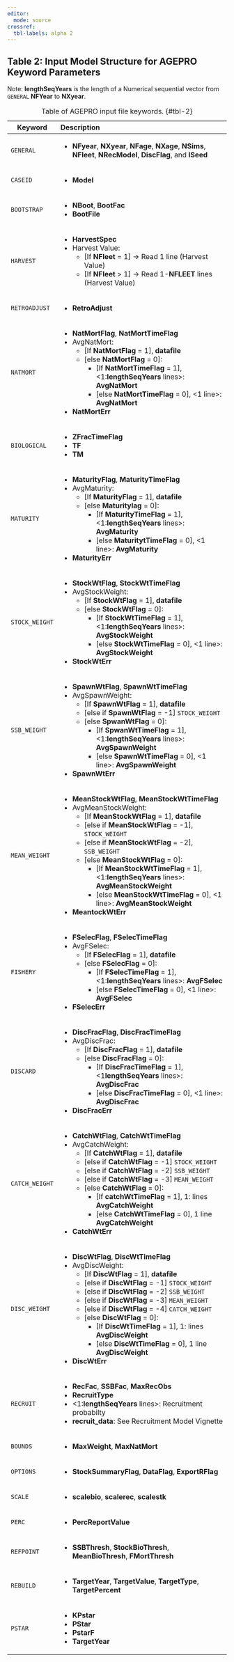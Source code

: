 ```yaml
---
editor: 
  mode: source
crossref: 
  tbl-labels: alpha 2
---
```


## Table 2: Input Model Structure for AGEPRO Keyword Parameters {.unnumbered}

Note: **lengthSeqYears** is the length of a Numerical sequential vector from `GENERAL` **NFYear** to **NXyear**.

+--------------------+------------------------------------------------------------------------------------------------+
| Keyword            | Description                                                                                    |
+====================+:===============================================================================================+
| `GENERAL`          | - **NFyear**, **NXyear**, **NFage**, **NXage**, **NSims**, **NFleet**, **NRecModel**,          |
|                    |   **DiscFlag**, and **ISeed**                                                                  | 
+--------------------+------------------------------------------------------------------------------------------------+
| `CASEID`           | - **Model**                                                                                    |
+--------------------+------------------------------------------------------------------------------------------------+
| `BOOTSTRAP`        | - **NBoot**, **BootFac**                                                                       |
|                    | - **BootFile**                                                                                 |
+--------------------+------------------------------------------------------------------------------------------------+
| `HARVEST`          | - **HarvestSpec**                                                                              |
|                    | - Harvest Value:                                                                               |
|                    |   - [If **NFleet** = 1] -> Read 1 line (Harvest Value)                                         |
|                    |   - [If **NFleet** > 1] -> Read 1-**NFLEET** lines (Harvest Value)                             |
+--------------------+------------------------------------------------------------------------------------------------+
| `RETROADJUST`      | - **RetroAdjust**                                                                              |
+--------------------+------------------------------------------------------------------------------------------------+
| `NATMORT`          | - **NatMortFlag**, **NatMortTimeFlag**                                                         |
|                    | - AvgNatMort:                                                                                  |
|                    |   - [If **NatMortFlag** = 1], **datafile**                                                     |
|                    |   - [else **NatMortFlag** = 0]:                                                                |
|                    |     - [If **NatMortTimeFlag** = 1], <1:**lengthSeqYears** lines>: **AvgNatMort**               |
|                    |     - [else **NatMortTimeFlag** = 0], <1 line>: **AvgNatMort**                                 |
|                    | - **NatMortErr**                                                                               |
+--------------------+------------------------------------------------------------------------------------------------+
| `BIOLOGICAL`       | - **ZFracTimeFlag**                                                                            |
|                    | - **TF**                                                                                       |
|                    | - **TM**                                                                                       |
+--------------------+------------------------------------------------------------------------------------------------+
| `MATURITY`         | - **MaturityFlag**, **MaturityTimeFlag**                                                       |
|                    | - AvgMaturity:                                                                                 |
|                    |   - [If **MaturityFlag** = 1], **datafile**                                                    |
|                    |   - [else **Maturitylag** = 0]:                                                                |
|                    |     - [If **MaturityTimeFlag** = 1], <1:**lengthSeqYears** lines>: **AvgMaturity**             |
|                    |     - [else **MaturitytTimeFlag** = 0], <1 line>: **AvgMaturity**                              |
|                    | - **MaturityErr**                                                                              | 
+--------------------+------------------------------------------------------------------------------------------------+
| `STOCK_WEIGHT`     | - **StockWtFlag**, **StockWtTimeFlag**                                                         |
|                    | - AvgStockWeight:                                                                              |
|                    |   - [If **StockWtFlag** = 1], **datafile**                                                     |
|                    |   - [else **StockWtFlag** = 0]:                                                                |
|                    |     - [If **StockWtTimeFlag** = 1], <1:**lengthSeqYears** lines>: **AvgStockWeight**           |
|                    |     - [else **StockWtTimeFlag** = 0], <1 line>: **AvgStockWeight**                             |
|                    | - **StockWtErr**                                                                               |
+--------------------+------------------------------------------------------------------------------------------------+
| `SSB_WEIGHT`       | - **SpawnWtFlag**, **SpawnWtTimeFlag**                                                         |
|                    | - AvgSpawnWeight:                                                                              |
|                    |   - [If **SpawnWtFlag** = 1], **datafile**                                                     |
|                    |   - [else if **SpawnWtFlag** = -1] `STOCK_WEIGHT`                                              | 
|                    |   - [else **SpwanWtFlag** = 0]:                                                                |
|                    |     - [If **SpwanWtTimeFlag** = 1], <1:**lengthSeqYears** lines>: **AvgSpawnWeight**           |
|                    |     - [else **SpawnWtTimeFlag** = 0], <1 line>: **AvgSpawnWeight**                             |
|                    | - **SpawnWtErr**                                                                               |
+--------------------+------------------------------------------------------------------------------------------------+
| `MEAN_WEIGHT`      | - **MeanStockWtFlag**, **MeanStockWtTimeFlag**                                                 |
|                    | - AvgMeanStockWeight:                                                                          |
|                    |   - [If **MeanStockWtFlag** = 1], **datafile**                                                 |
|                    |   - [else if **MeanStockWtFlag** = -1], `STOCK_WEIGHT`                                         |
|                    |   - [else if **MeanStockWtFlag** = -2], `SSB_WEIGHT`                                           |
|                    |   - [else **MeanStockWtFlag** = 0]:                                                            |
|                    |     - [If **MeanStockWtTimeFlag** = 1], <1:**lengthSeqYears** lines>: **AvgMeanStockWeight**   |
|                    |     - [else **MeanStockWtTimeFlag** = 0], <1 line>: **AvgMeanStockWeight**                     |
|                    | - **MeantockWtErr**                                                                            |    
+--------------------+------------------------------------------------------------------------------------------------+
| `FISHERY`          | - **FSelecFlag**, **FSelecTimeFlag**                                                           |
|                    | - AvgFSelec:                                                                                   |
|                    |   - [If **FSelecFlag** = 1], **datafile**                                                      |
|                    |   - [else **FSelecFlag** = 0]:                                                                 |
|                    |     - [If **FSelecTimeFlag** = 1], <1:**lengthSeqYears** lines>: **AvgFSelec**                 |
|                    |     - [else **FSelecTimeFlag** = 0], <1 line>: **AvgFSelec**                                   |
|                    | - **FSelecErr**                                                                                |
+--------------------+------------------------------------------------------------------------------------------------+
| `DISCARD`          | - **DiscFracFlag**, **DiscFracTimeFlag**                                                       |
|                    | - AvgDiscFrac:                                                                                 |
|                    |   - [If **DiscFracFlag** = 1], **datafile**                                                    |
|                    |   - [else **DiscFracFlag** = 0]:                                                               |
|                    |     - [If **DiscFracTimeFlag** = 1], <1**lengthSeqYears** lines>: **AvgDiscFrac**              |
|                    |     - [else **DiscFracTimeFlag** = 0], <1 line>: **AvgDiscFrac**                               |
|                    | - **DiscFracErr**                                                                              |
+--------------------+------------------------------------------------------------------------------------------------+
| `CATCH_WEIGHT`     | - **CatchWtFlag**, **CatchWtTimeFlag**                                                         |
|                    | - AvgCatchWeight:                                                                              |
|                    |   - [If **CatchWtFlag** = 1], **datafile**                                                     |
|                    |   - [else if **CatchWtFlag** = -1] `STOCK_WEIGHT`                                              |
|                    |   - [else if **CatchWtFlag** = -2] `SSB_WEIGHT`                                                |
|                    |   - [else if **CatchWtFlag** = -3] `MEAN_WEIGHT`                                               |
|                    |   - [else **CatchWtFlag** = 0]:                                                                |
|                    |     - [If **catchWtTimeFlag** = 1], 1:<lengthfromNFYeartoNXyear> lines **AvgCatchWeight**      |
|                    |     - [else **CatchWtTimeFlag** = 0], 1 line **AvgCatchWeight**                                |
|                    | - **CatchWtErr**                                                                               |
+--------------------+------------------------------------------------------------------------------------------------+
| `DISC_WEIGHT`      | - **DiscWtFlag**, **DiscWtTimeFlag**                                                           |
|                    | - AvgDiscWeight:                                                                               |
|                    |   - [If **DiscWtFlag** = 1], **datafile**                                                      |
|                    |   - [else if **DiscWtFlag** = -1] `STOCK_WEIGHT`                                               |
|                    |   - [else if **DiscWtFlag** = -2] `SSB_WEIGHT`                                                 |
|                    |   - [else if **DiscWtFlag** = -3] `MEAN_WEIGHT`                                                |
|                    |   - [else if **DiscWtFlag** = -4] `CATCH_WEIGHT`                                               |
|                    |   - [else **DiscWtFlag** = 0]:                                                                 |
|                    |     - [If **DiscWtTimeFlag** = 1], 1:<lengthfromNFYeartoNXyear> lines **AvgDiscWeight**        |
|                    |     - [else **DiscWtTimeFlag** = 0], 1 line **AvgDiscWeight**                                  |
|                    | - **DiscWtErr**                                                                                |
+--------------------+------------------------------------------------------------------------------------------------+
| `RECRUIT`          | - **RecFac**, **SSBFac**, **MaxRecObs**                                                        |
|                    | - **RecruitType**                                                                              |
|                    | - <1:**lengthSeqYears** lines>:  Recruitment probabilty                                        |
|                    | - **recruit_data**: See Recruitment Model Vignette                                             |
+--------------------+------------------------------------------------------------------------------------------------+
| `BOUNDS`           | - **MaxWeight**, **MaxNatMort**                                                                |
+--------------------+------------------------------------------------------------------------------------------------+
| `OPTIONS`          | - **StockSummaryFlag**, **DataFlag**, **ExportRFlag**                                          |
+--------------------+------------------------------------------------------------------------------------------------+
| `SCALE`            | - **scalebio**, **scalerec**, **scalestk**                                                     |
+--------------------+------------------------------------------------------------------------------------------------+
| `PERC`             | - **PercReportValue**                                                                          |
+--------------------+------------------------------------------------------------------------------------------------+
| `REFPOINT`         | - **SSBThresh**, **StockBioThresh**, **MeanBioThresh**, **FMortThresh**                        |
+--------------------+------------------------------------------------------------------------------------------------+
| `REBUILD`          | - **TargetYear**, **TargetValue**, **TargetType**, **TargetPercent**                           |
+--------------------+------------------------------------------------------------------------------------------------+
| `PSTAR`            | - **KPstar**                                                                                   |
|                    | - **PStar**                                                                                    |
|                    | - **PstarF**                                                                                   |
|                    | - **TargetYear**                                                                               |
+--------------------+------------------------------------------------------------------------------------------------+

: Table of AGEPRO input file keywords. {#tbl-2}

